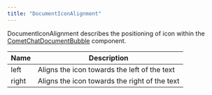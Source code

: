 ```yaml
---
title: "DocumentIconAlignment"
---
```


DocumentIconAlignment describes the positioning of icon within the [CometChatDocumentBubble](/web-elements/document-bubble) component.

| Name  | Description                                   |
| ----- | --------------------------------------------- |
| left  | Aligns the icon towards the left of the text  |
| right | Aligns the icon towards the right of the text |
